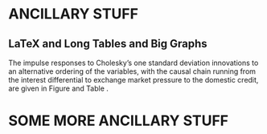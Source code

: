 \appendix

# ANCILLARY STUFF {#ancillary-stuff}

## LaTeX and Long Tables and Big Graphs {#ancillary-stuff-latex-long-tables-big-graphs}

\begin{table}[tb!]
\scriptsize
\begin{center}
\caption{\label{tanner_tira_ext} Impulse  Response to Cholesky One S.D. Innovations Â± 2 S.E.,
Alternative Ordering: Interest Differential, Exchange Market Pressure, Domestic Credit,
1993:12--2005:5}
\begin{tabular}{cccc}
\hline \hline
 Response of ID:   Period &        ID  &        EMP &      DC    \\
\hline
       1.00  &      16.88\dag  &           0.00   &           0.00   \\

           &       (1.04) &          (0.00)   &          (0.00)    \\

       2.00  &       -5.39\dag &        1.04  &        1.68  \\

           &       (1.61) &       (1.43) &       (1.53) \\

       3.00  &       -0.56 &       -2.77\ddag &       -0.18 \\

           &       (1.60) &       (1.39) &       (1.55) \\

       4.00  &        2.12  &        0.88  &       (0.42) \\

           &       (1.55) &       (1.18) &       (1.48) \\

       5.00  &        2.21  &       -2.08\ddag &        0.99  \\

           &       (1.57) &       (1.13) &       (1.41) \\

       6.00  &        3.18  &        0.03  &       -4.72\dag \\

           &       (1.64) &       (1.21) &       (1.46) \\

       7.00  &       -1.41 &       -2.19 &        1.78  \\

           &       (1.67) &       (1.18) &       (1.52) \\

       8.00  &       -3.88\dag &       -0.15 &        0.79  \\

           &       (1.56) &       (0.83) &       (1.14) \\

\hline
  Response of EMP:  Period  &        ID  &       EMP  &        DC  \\
\hline

       1.00  &        0.87  &      13.20\dag  &          0.00    \\

           &       (1.15) &       (0.82) &          (0.00)   \\

       2.00  &        3.00\dag  &        3.76\dag  &        1.14  \\

           &       (1.28) &       (1.14) &       (1.20) \\

       3.00  &        6.28\dag  &        4.55\dag  &       (0.59) \\

           &       (1.37) &       (1.22) &       (1.24) \\

       4.00  &      12.12\dag  &        0.08  &       -2.80\ddag \\

           &       (1.63) &       (1.27) &       (1.39) \\

       5.00  &      15.40  &       -2.12 &       -0.57 \\

           &       (2.06) &       (1.63) &       (1.70) \\

       6.00  &       -0.79 &       -4.79\dag &        1.24  \\

           &       (2.33) &       (2.14) &       (2.16) \\

       7.00  &       -5.57\dag &       -2.26 &        0.33  \\

           &       (2.34) &       (1.84) &       (2.15) \\

       8.00  &       -0.09 &       -1.88 &       -0.73 \\

           &       (2.24) &       (1.51) &       (1.90) \\
\hline
  Response of DC:  Period  &        ID  &       EMP  &        DC  \\
\hline
       1.00  &        0.27  &        6.29\dag  &        7.02\dag  \\

           &       (0.82) &       (0.73) &       (0.43) \\

       2.00  &        0.80  &        0.44  &       -1.01 \\

           &       (0.88) &       (0.80) &       (0.86) \\

       3.00  &        5.25\dag  &        2.01\dag  &       -1.18 \\

           &       (0.92) &       (0.78) &       (0.83) \\

       4.00  &        6.39\dag  &       -1.02 &       -1.99\dag \\

           &       (1.07) &       (0.82) &       (0.95) \\

       5.00  &        5.14\dag  &       -2.20\dag &        0.18  \\

           &       (1.20) &       (0.98) &       (1.09) \\

       6.00  &        1.24  &       -2.51\dag &        0.82  \\

           &       (1.26) &       (1.06) &       (1.18) \\

       7.00  &       -4.57\dag &       -1.59 &       0.57 \\

           &       (1.29) &       (0.96) &       (1.17) \\

       8.00  &       0.88 &       0.87 &       0.26 \\

           &       (1.26) &       (0.82) &       (1.06) \\
\hline
\end{tabular}\\
Notes:  Cholesky Ordering: ID EMP DC. The number in () denotes  analytic standard errors.\\
 \dag: significant at the 1\% level; \ddag: significant at the 5\% level. \\
\end{center}
\end{table}
The impulse responses to Cholesky's one standard deviation innovations to an alternative ordering
of the variables, with the causal chain running from the interest differential to exchange market
pressure to the domestic credit,  are given  in Figure \ref{tanner_tira_ext} and Table
\ref{tanner_tira_ext}.   

# SOME MORE ANCILLARY STUFF {#more-ancillary-stuff}

